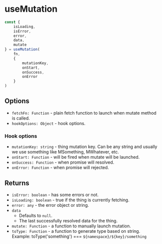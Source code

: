 
<Meta title="API Reference/useMutation" />

# useMutation


```js
const {
    isLoading,
    isError,
    error,
    data,
    mutate
} = useMutation(
    fn,
    {
        mutationKey,
        onStart,
        onSuccess,
        onError
    }
)
```

## Options
* `fetchFn: Function` - plain fetch function to launch when mutate method is called.
* `hookOptions: Object` - hook options.

### Hook options

* `mutationKey: string` - thing mutation key. Can be any string and usually we use something like MSomething, MWhatever, etc.
* `onStart: Function` - will be fired when mutate will be launched.
* `onSuccess: Function` - when promise will resolved.
* `onError: Function` - when promise will rejected.

## Returns

* `isError: boolean` - has some errors or not.
* `isLoading: boolean` - true if the thing is currently fetching.
* `error: any` - the error object or string.
* `data`
    * Defaults to `null`.
    * The last successfully resolved data for the thing.
* `mutate: Function` - a function to manually launch mutation.
* `toType: Function` - a function to generate type based on string. Example: toType('something') === `${namespace}/${key}/something`